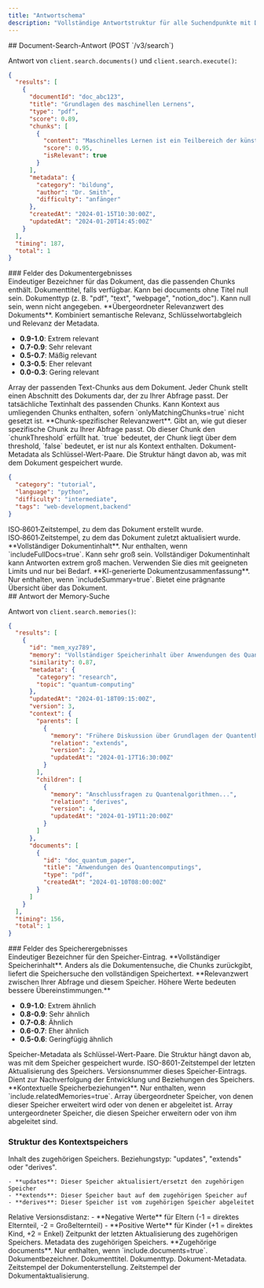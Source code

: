 ```yaml
---
title: "Antwortschema"
description: "Vollständige Antwortstruktur für alle Suchendpunkte mit Details zur Bewertung"
---
```


<div id="document-search-response-post-v3search">
  ## Document-Search-Antwort (POST `/v3/search`)
</div>

Antwort von `client.search.documents()` und `client.search.execute()`:

```json
{
  "results": [
    {
      "documentId": "doc_abc123",
      "title": "Grundlagen des maschinellen Lernens",
      "type": "pdf",
      "score": 0.89,
      "chunks": [
        {
          "content": "Maschinelles Lernen ist ein Teilbereich der künstlichen Intelligenz...",
          "score": 0.95,
          "isRelevant": true
        }
      ],
      "metadata": {
        "category": "bildung",
        "author": "Dr. Smith",
        "difficulty": "anfänger"
      },
      "createdAt": "2024-01-15T10:30:00Z",
      "updatedAt": "2024-01-20T14:45:00Z"
    }
  ],
  "timing": 187,
  "total": 1
}
```


<div id="document-result-fields">
  ### Felder des Dokumentergebnisses
</div>

<ResponseField name="documentId" type="string">
  Eindeutiger Bezeichner für das Dokument, das die passenden Chunks enthält.
</ResponseField>

<ResponseField name="title" type="string | null">
  Dokumenttitel, falls verfügbar. Kann bei documents ohne Titel null sein.
</ResponseField>

<ResponseField name="type" type="string | null">
  Dokumenttyp (z. B. "pdf", "text", "webpage", "notion_doc"). Kann null sein, wenn nicht angegeben.
</ResponseField>

<ResponseField name="score" type="number" range="0-1">
  **Übergeordneter Relevanzwert des Dokuments**. Kombiniert semantische Relevanz, Schlüsselwortabgleich und Relevanz der Metadata.

  - **0.9-1.0**: Extrem relevant
  - **0.7-0.9**: Sehr relevant
  - **0.5-0.7**: Mäßig relevant
  - **0.3-0.5**: Eher relevant
  - **0.0-0.3**: Gering relevant
</ResponseField>

<ResponseField name="chunks" type="Array<Chunk>">
  Array der passenden Text-Chunks aus dem Dokument. Jeder Chunk stellt einen Abschnitt des Dokuments dar, der zu Ihrer Abfrage passt.

  <ResponseField name="chunks[].content" type="string">
    Der tatsächliche Textinhalt des passenden Chunks. Kann Kontext aus umliegenden Chunks enthalten, sofern `onlyMatchingChunks=true` nicht gesetzt ist.
  </ResponseField>

  <ResponseField name="chunks[].score" type="number" range="0-1">
    **Chunk-spezifischer Relevanzwert**. Gibt an, wie gut dieser spezifische Chunk zu Ihrer Abfrage passt.
  </ResponseField>

  <ResponseField name="chunks[].isRelevant" type="boolean">
    Ob dieser Chunk den `chunkThreshold` erfüllt hat. `true` bedeutet, der Chunk liegt über dem threshold, `false` bedeutet, er ist nur als Kontext enthalten.
  </ResponseField>
</ResponseField>

<ResponseField name="metadata" type="object | null">
  Dokument-Metadata als Schlüssel-Wert-Paare. Die Struktur hängt davon ab, was mit dem Dokument gespeichert wurde.

  ```json
  {
    "category": "tutorial",
    "language": "python",
    "difficulty": "intermediate",
    "tags": "web-development,backend"
  }
  ```
</ResponseField>

<ResponseField name="createdAt" type="string">
  ISO‑8601‑Zeitstempel, zu dem das Dokument erstellt wurde.
</ResponseField>

<ResponseField name="updatedAt" type="string">
  ISO‑8601‑Zeitstempel, zu dem das Dokument zuletzt aktualisiert wurde.
</ResponseField>

<ResponseField name="content" type="string | null" optional>
  **Vollständiger Dokumentinhalt**. Nur enthalten, wenn `includeFullDocs=true`. Kann sehr groß sein.

  <Warning>
    Vollständiger Dokumentinhalt kann Antworten extrem groß machen. Verwenden Sie dies mit geeigneten Limits und nur bei Bedarf.
  </Warning>
</ResponseField>

<ResponseField name="summary" type="string | null" optional>
  **KI-generierte Dokumentzusammenfassung**. Nur enthalten, wenn `includeSummary=true`. Bietet eine prägnante Übersicht über das Dokument.
</ResponseField>

<div id="memory-search-response">
  ## Antwort der Memory-Suche
</div>

Antwort von `client.search.memories()`:

```json
{
  "results": [
    {
      "id": "mem_xyz789",
      "memory": "Vollständiger Speicherinhalt über Anwendungen des Quantencomputings...",
      "similarity": 0.87,
      "metadata": {
        "category": "research",
        "topic": "quantum-computing"
      },
      "updatedAt": "2024-01-18T09:15:00Z",
      "version": 3,
      "context": {
        "parents": [
          {
            "memory": "Frühere Diskussion über Grundlagen der Quantentheorie...",
            "relation": "extends",
            "version": 2,
            "updatedAt": "2024-01-17T16:30:00Z"
          }
        ],
        "children": [
          {
            "memory": "Anschlussfragen zu Quantenalgorithmen...",
            "relation": "derives",
            "version": 4,
            "updatedAt": "2024-01-19T11:20:00Z"
          }
        ]
      },
      "documents": [
        {
          "id": "doc_quantum_paper",
          "title": "Anwendungen des Quantencomputings",
          "type": "pdf",
          "createdAt": "2024-01-10T08:00:00Z"
        }
      ]
    }
  ],
  "timing": 156,
  "total": 1
}
```


<div id="memory-result-fields">
  ### Felder des Speicherergebnisses
</div>

<ResponseField name="id" type="string">
  Eindeutiger Bezeichner für den Speicher-Eintrag.
</ResponseField>

<ResponseField name="memory" type="string">
  **Vollständiger Speicherinhalt**. Anders als die Dokumentensuche, die Chunks zurückgibt, liefert die Speichersuche den vollständigen Speichertext.
</ResponseField>

<ResponseField name="similarity" type="number" range="0-1">
  **Relevanzwert zwischen Ihrer Abfrage und diesem Speicher. Höhere Werte bedeuten bessere Übereinstimmungen.**

  - **0.9-1.0**: Extrem ähnlich
  - **0.8-0.9**: Sehr ähnlich
  - **0.7-0.8**: Ähnlich
  - **0.6-0.7**: Eher ähnlich
  - **0.5-0.6**: Geringfügig ähnlich
</ResponseField>

<ResponseField name="metadata" type="object | null">
  Speicher-Metadata als Schlüssel-Wert-Paare. Die Struktur hängt davon ab, was mit dem Speicher gespeichert wurde.
</ResponseField>

<ResponseField name="updatedAt" type="string">
  ISO-8601-Zeitstempel der letzten Aktualisierung des Speichers.
</ResponseField>

<ResponseField name="version" type="number | null" optional>
  Versionsnummer dieses Speicher-Eintrags. Dient zur Nachverfolgung der Entwicklung und Beziehungen des Speichers.
</ResponseField>

<ResponseField name="context" type="object" optional>
  **Kontextuelle Speicherbeziehungen**. Nur enthalten, wenn `include.relatedMemories=true`.

  <ResponseField name="context.parents" type="Array<ContextMemory>" optional>
    Array übergeordneter Speicher, von denen dieser Speicher erweitert wird oder von denen er abgeleitet ist.
  </ResponseField>

  <ResponseField name="context.children" type="Array<ContextMemory>" optional>
    Array untergeordneter Speicher, die diesen Speicher erweitern oder von ihm abgeleitet sind.
  </ResponseField>

  ### Struktur des Kontextspeichers

  <ResponseField name="memory" type="string">
    Inhalt des zugehörigen Speichers.
  </ResponseField>

  <ResponseField name="relation" type="string">
    Beziehungstyp: "updates", "extends" oder "derives".

    - **updates**: Dieser Speicher aktualisiert/ersetzt den zugehörigen Speicher
    - **extends**: Dieser Speicher baut auf dem zugehörigen Speicher auf
    - **derives**: Dieser Speicher ist vom zugehörigen Speicher abgeleitet
  </ResponseField>

  <ResponseField name="version" type="number | null">
    Relative Versionsdistanz:
    - **Negative Werte** für Eltern (-1 = direktes Elternteil, -2 = Großelternteil)
    - **Positive Werte** für Kinder (+1 = direktes Kind, +2 = Enkel)
  </ResponseField>

  <ResponseField name="updatedAt" type="string">
    Zeitpunkt der letzten Aktualisierung des zugehörigen Speichers.
  </ResponseField>

  <ResponseField name="metadata" type="object | null" optional>
    Metadata des zugehörigen Speichers.
  </ResponseField>
</ResponseField>

<ResponseField name="documents" type="Array<Document>" optional>
  **Zugehörige documents**. Nur enthalten, wenn `include.documents=true`.

  <ResponseField name="documents[].id" type="string">
    Dokumentbezeichner.
  </ResponseField>

  <ResponseField name="documents[].title" type="string">
    Dokumenttitel.
  </ResponseField>

  <ResponseField name="documents[].type" type="string">
    Dokumenttyp.
  </ResponseField>

  <ResponseField name="documents[].metadata" type="object">
    Dokument-Metadata.
  </ResponseField>

  <ResponseField name="documents[].createdAt" type="string">
    Zeitstempel der Dokumenterstellung.
  </ResponseField>

  <ResponseField name="documents[].updatedAt" type="string">
    Zeitstempel der Dokumentaktualisierung.
  </ResponseField>
</ResponseField>